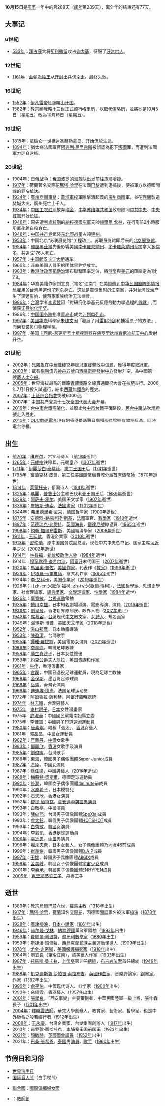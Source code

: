 {{noteTA
|G1=Popes
|1=zh-hans:迪迪埃·德尚; zh-hant:迪甘斯;
|2=zh-hans:古巴导弹危机; zh-hant:古巴飛彈危機
}}
{{DayInMonth|10}}

'''10月15日'''是[[阳历|阳历]]一年中的第288天（[[闰年|闰年]]第289天），离全年的结束还有77天。

== 大事记 ==
=== 6世紀 ===
* [[533年|533年]]：[[拜占庭|拜占庭]]大将[[贝利撒留|贝利撒留]]攻占[[迦太基|迦太基]]，征服了[[汪达尔人|汪达尔人]]。

=== 12世紀 ===
* [[1161年|1161年]]：[[金朝|金朝]][[海陵王|海陵王]]从[[开封|开封]]出兵伐[[南宋|南宋]]，最终失败。

=== 16世紀 ===
* [[1552年|1552年]]：[[伊凡雷帝|伊凡雷帝]]征服[[喀山汗国|喀山汗国]]。
* [[1582年|1582年]]：[[教宗額我略十三世|教宗額我略十三世]]正式颁行[[格里历|格里历]]，以取代[[儒略历|儒略历]]，並將本是10月5日（星期五）改為10月15日（星期五）。

=== 19世紀 ===
* [[1815年|1815年]]：[[拿破仑一世|拿破仑一世]]抵达[[圣赫勒拿岛|圣赫勒拿岛]]，开始流放生涯。
* [[1894年|1894年]]：猶太裔法國軍官[[阿弗列·屈里弗斯|阿弗列·屈里弗斯]]被誤認為犯下[[叛國|叛國]]罪，而遭到法國軍方[[德雷福斯事件|逕自逮捕]]。

=== 20世紀 ===
* [[1904年|1904年]]：[[日俄战争|日俄战争]]：[[俄国|俄国]][[波罗的海舰队|波罗的海舰队]]出发前往[[旅顺|旅顺]]增援。
* [[1917年|1917年]]：荷蘭著名交際花[[瑪塔·哈里|瑪塔·哈里]]在法國[[巴黎|巴黎]]遭到逮捕後，便被軍方以德國間諜的罪名槍決。
* [[1924年|1924年]]：[[廣州商團事變|廣州商團事變]]：[[黃埔軍校|黃埔軍校]]軍隊擊潰起義的[[廣州商團|廣州商團]]軍，並在[[西關|西關]]製造焚城大火，廣州死亡上千人。
* [[1934年|1934年]]：[[中国工农红军|中国工农红军]]放弃[[瑞金|瑞金]]，[[中华苏维埃共和国|中华苏维埃共和国]]政府随同[[中共中央|中共中央]]、[[中央紅軍|中央紅軍]]开始[[长征|长征]]。
* [[1946年|1946年]]：原先遭[[紐倫堡審判|判處絞刑]]的[[納粹德國空軍|納粹德國空軍]]元帥[[赫爾曼·戈林|赫爾曼·戈林]]，在行刑前2小時服用[[氰化鉀|氰化鉀]]自殺身亡。
* [[1948年|1948年]]：[[中国共产党|中国共产党]]武装[[东北野战军|东北野战军]]占领[[锦州|锦州]]。
* [[1953年|1953年]]：中国北京“苏联展览馆”工程动工。苏联展览馆即后来的[[北京展览馆|北京展览馆]]。
* [[1954年|1954年]]：[[颶風黑茲爾|颶風黑茲爾]]先後影響美國[[南卡羅來納州|南卡羅來納州]]、[[北卡羅萊納州|北卡羅萊納州]]至加拿大[[多倫多|多倫多]]，共造成176人死亡。
* [[1957年|1957年]]：[[中华人民共和国|中国]][[武汉长江大桥|武汉长江大桥]]通车。
* [[1966年|1966年]]：[[非裔美国人|非裔美国人]]组织的团体[[黑豹党|黑豹党]]成立。
* [[1983年|1983年]]：[[香港|香港]][[財政司|財政司]][[彭勵治|彭勵治]]頒布聯繫匯率定位，將[[港幣|港幣]]與[[美元|美元]]的匯率定為1比7.8。
* [[1984年|1984年]]：华裔美籍作家刘宜良（笔名“江南”）在美国遭到[[中华民国|中华民国]][[国防部情报局|国防部情报局]]雇用的台湾黑道份子刺杀身亡。这就是震惊当时的[[江南案|江南案]]，并对台湾政治产生了深远影响，使蒋家家族统治无法继续。
* [[1986年|1986年]]：[[台灣|台灣]]学者[[李远哲|李远哲]]因「對研究化學基元反應的動力學過程的[[交叉分子束方法|貢獻]]」,而榮获[[诺贝尔化学奖|诺贝尔化学奖]]。
* 1986年：[[中国国务院|中国国务院]]批准[[青岛市|青岛市]]成为[[计划单列市|计划单列市]]。
* [[1997年|1997年]]：[[美國华裔|美國华裔]]科學家[[朱棣文|朱棣文]]因「發展了用[[雷射冷卻|雷射冷卻]]和捕獲原子的方法」,而榮获[[诺贝尔物理学奖|诺贝尔物理学奖]]。
* [[1997年|1997年]]：[[美国|美国]][[卡西尼-惠更斯号|卡西尼-惠更斯号]][[土星|土星]][[空间探测器|探测器]]在[[佛罗里达州|佛罗里达州]][[肯尼迪航天中心|肯尼迪航天中心]]发射升空。

=== 21世紀 ===
* [[2002年|2002年]]：[[兄弟象|兄弟象]]在[[2002年中華職棒總冠軍賽|中華職棒13年總冠軍賽]]擊敗[[中信鯨|中信鯨]]，獲得年度總冠軍。
* [[2003年|2003年]]：載有[[楊利偉|楊利偉]]的[[神舟五號|神舟五號]]自[[酒泉衛星發射中心|酒泉衛星發射中心]]發射升空，為中國第一艘[[載人太空船|載人太空船]]。
* [[2005年|2005年]]：世界海拔最高的鐵路[[青藏鐵路|青藏鐵路]]全線貫通慶祝大會在[[拉萨|拉萨]]举行。2006年7月1日投入試運行，結束[[西藏|西藏]]無[[鐵路運輸|鐵路]]的歷史。
* [[2007年|2007年]]：[[上证综合指数|上证综合指数]]突破6000点。
* 2007年：[[中国共产党第十七次全国代表大会|中国共产党第十七次全国代表大会]]开幕。
* [[2016年|2016年]]：[[台中市|台中市]][[台鐵高架化|台鐵高架化]]，並廢止[[台中市|台中市]][[台鐵|台鐵]]平面路段，[[舊台中車站|舊台中車站]]吹熄燈號走入歷史。
* [[2016年|2016年]]：[[DBC數碼電台|DBC數碼電台]]現有的香港數碼聲音廣播服務牌照有效期屆滿，同時電台停播。

== 出生 ==
* [[前70年|前70年]]：[[维吉尔|维吉尔]]，古罗马诗人（[[前19年|前19年]]逝世）
* [[1265年|1265年]]：[[元成宗|元成宗]]铁穆耳，元朝皇帝（[[1307年|1307年]]逝世）
* [[1711年|1711年]]：[[伊麗莎白·泰瑞絲_(洛林)|伊麗莎白·泰瑞絲]]，[[撒丁王国|撒丁王国]]王后（[[1741年|1741年]]逝世）
* [[1795年|1795年]]：[[富蘭克林·皮爾|富蘭克林·皮爾]]，第三任[[美國鑄幣局|美國鑄幣局]]費城分局首席鑄幣師（[[1870年|1870年]]逝世）
* [[1814年|1814年]]：[[米哈伊尔·莱蒙托夫|莱蒙托夫]]，俄国诗人（[[1841年|1841年]]逝世）
* [[1825年|1825年]]：[[瑪麗_(普魯士公主)|瑪麗]]，[[普鲁士|普鲁士]]公主和巴伐利亚王国王后（[[1889年|1889年]]逝世）
* [[1829年|1829年]]：[[阿萨夫·霍尔|阿萨夫·霍尔]]，美国天文学家（[[1907年|1907年]]逝世）
* [[1836年|1836年]]：[[詹姆斯·迪索|詹姆斯·迪索]]，[[法國|法國]][[畫家|畫家]]（[[1902年|1902年]]逝世）
* [[1844年|1844年]]：[[弗里德里希·尼采|弗里德里希·尼采]]，[[德国|德国]][[哲学家|哲学家]]（[[1900年|1900年]]逝世）
* [[1875年|1875年]]：[[安德烈-路易·科列斯基|安德烈-路易·科列斯基]]，[[法國|法國]]軍官、[[數學家|數學家]]（[[1918年|1918年]]逝世）
* [[1887年|1887年]]：[[范德瑞克·弗萊特|范德瑞克·弗萊特]]，[[英國|英國]][[海員|海員]]，[[鐵達尼號|鐵達尼號]]瞭望員（[[1965年|1965年]]逝世）
* [[1908年|1908年]]：[[約翰·加爾布雷斯|約翰·加爾布雷斯]]，美國經濟學家（[[2006年|2006年]]逝世）
* [[1911年|1911年]]：[[王廷歆|王廷歆]]，香港企業家（[[2010年|2010年]]逝世）
* [[1913年|1913年]]：[[習仲勛|習仲勛]]，原中国国务院副总理，现任中共中央总书记、国家主席[[习近平|习近平]]之父（[[2002年|2002年]]逝世）
* [[1914年|1914年]]：[[林有福|林有福]]，[[新加坡|新加坡]][[政治人物|政治人物]]（[[1984年|1984年]]逝世）
* 1914年：[[穆罕默德·查希尔沙|穆罕默德·查希尔沙]]，[[阿富汗|阿富汗]]末代国王（[[2007年|2007年]]逝世）
* [[1920年|1920年]]：[[馬里奧·普佐|馬里奧·普佐]]，[[美國|美國]][[作家|作家]]，代表作《[[教父_(小說)|教父]]》（[[1999年|1999年]]逝世）
* [[1924年|1924年]]：[[伊塔羅·卡爾維諾|伊塔羅·卡爾維諾]]，意大利作家（[[1985年|1985年]]逝世）
* 1924年：[[李·艾科卡|李·艾科卡]]，美国企業家（[[2019年|2019年]]逝世）
* [[1926年|1926年]]：[[米歇尔·福柯|-{zh-cn:米歇尔·福柯; zh-tw:米歇爾·傅柯}-]]，[[法國|法國]][[哲學家|哲學家]]、思想史學家、社會理論家、[[語言學|語言學家]]、[[文學評論|文學評論家]]、[[性學|性學家]]（[[1984年|1984年]]逝世）
* [[1926年|1926年]]：[[辜寬敏|辜寬敏]]，[[台獨運動|台獨運動]]領袖
* [[1935年|1935年]]：[[蜷川幸雄|蜷川幸雄]]，日本知名劇場導演、電影導演、演員（[[2016年|2016年]]逝世）
* [[1936年|1936年]]：[[劉皇發|劉皇發]]，香港新界原居民、政界人物（[[2017年|2017年]]逝世）
* [[1943年|1943年]]：[[席慕容|席慕容]]，[[台灣|台湾]]现代[[中文|中文]]散文家、女[[詩人|詩人]]、知名画家
* [[1949年|1949年]]：[[湯瑪斯·博普|湯瑪斯·博普]]，[[美國|美國]][[天文學家|天文學家]]（[[2018年|2018年]]逝世）
* [[1952年|1952年]]：[[湯山邦彥|湯山邦彥]]，日本動畫導演
* [[1953年|1953年]]：[[陳盈潔|陳盈潔]]，台灣歌手
* [[1955年|1955年]]：[[譚雅·羅拔絲|譚雅·羅拔絲]]，美國電影女演員（[[2021年|2021年]]逝世）
* [[1956年|1956年]]：[[李章洙|李章洙]]，韓國足球教練
* [[1958年|1958年]]：[[勝生真沙子|勝生真沙子]]，日本女性聲優
* [[1959年|1959年]]：[[約克公爵夫人莎拉|約克公爵夫人莎拉]]，英国贵族和作家
* [[1961年|1961年]]：[[牛佬|牛佬]]，香港漫畫家
* [[1965年|1965年]]：[[宫磊|宫磊]]，中國已退役足球運動員，現為足球主教練
* [[1966年|1966年]]：[[金保斯|金保斯]]，墨西哥足球球員
* [[1968年|1968年]]：[[岳翎|岳翎]]，台灣女演員
* [[1968年|1968年]]：[[迪迪埃·德尚|迪迪埃·德尚]]，法国足球运动员
* [[1972年|1972年]]：[[阿姆魯拉·薩利赫|阿姆魯拉·薩利赫]]，[[阿富汗|阿富汗]][[阿富汗總統|臨時總統]]
* [[1974年|1974年]]：[[林志穎|林志穎]]，台灣男藝人
* [[1975年|1975年]]：[[東村明子|東村明子]]，[[日本|日本]]女性漫畫家
* 1975年：[[許淑華_(南投縣)|許淑華]]：中國國民黨籍南投縣立委
* 1975年：[[李佳軍|李佳軍]]：[[中華人民共和國|中國]]男子[[短道速滑|短道速滑]]運動員
* [[1980年|1980年]]：[[唐素琪|唐素琪]]，暱稱「張太」，[[香港|香港]]女藝人
* [[1981年|1981年]]：[[郭晶晶|郭晶晶]]，[[中國|中國]]女運動員
* [[1982年|1982年]]：[[严藝丹|严藝丹]]，[[中國|中國]]女歌手
* [[1983年|1983年]]：[[鄧麗欣|鄧麗欣]]，[[香港|香港]]女歌手及演員
* [[1985年|1985年]]：[[劉俊緯|劉俊緯]]，台灣歌手
* [[1986年|1986年]]：[[東海_(藝人)|東海]]，韓國男子偶像團體[[Super_Junior|Super Junior]]成員
* [[1987年|1987年]]：[[海陸_(演員)|海陸]]，中國女演員
* 1987年：[[喬任梁|喬任梁]]，中國男藝人（[[2016年|2016年]]逝世）
* [[1988年|1988年]]：[[梅蘇特·奧斯爾|梅蘇特·奧斯爾]]，德國足球運動員
* [[1990年|1990年]]：[[田祉潤|祉潤]]，韓國女子偶像團體[[4minute|4minute]]前成員
* 1990年：[[水原希子|水原希子]]，日本模特兒
* [[1992年|1992年]]：[[石天欣|石天欣]]，香港女演員
* 1992年：[[舒提·加特瓦|舒提·加特瓦]]，[[盧安達|盧安達]]裔[[英國|英國]][[男演員|男演員]]
* [[1993年|1993年]]：[[白敬亭|白敬亭]]，中國演員
* 1993年：[[Teddy_(SpeXial)|陳向熙]]，台灣男子偶像團體[[SpeXial|SpeXial]]成員
* 1993年：[[盧太鉉|盧太鉉]]，韓國男子偶像團體[[HOTSHOT|HOTSHOT]]成員
* 1993年：[[白秀敏|白秀敏]]，[[韓國|韓國]]女演員
* [[1994年|1994年]]：[[李毅凱|李毅凱]]，香港足球運動員
* [[1996年|1996年]]：[[李逸男|李逸男]]，[[中國|中國]]男演員
* 1996年：[[堀未央奈|堀未央奈]]，[[日本|日本]]女藝人，女子偶像團體[[乃木坂46|乃木坂46]]前成員
* 1996年：[[崔準烘|崔準烘]]，韓國男子偶像團體[[B.A.P|B.A.P]]成員
* [[1997年|1997年]]：[[田雄_(歌手)|田雄]]，韓國男子偶像團體[[AB6IX|AB6IX]]成員
* [[1998年|1998年]]：[[孟美岐|孟美岐]]，韩國女子偶像團體[[宇宙少女|宇宙少女]]成員
* [[2001年|2001年]]：[[李羲承|李羲承]]，韩國男子偶像團體[[ENHYPEN|ENHYPEN]]成員
* [[2005年|2005年]]：[[克里斯蒂安_(丹麥)|克里斯蒂安王子]]，丹麥王子

== 逝世 ==
* [[1389年|1389年]]：教宗[[烏爾巴諾六世|烏爾巴諾六世]]，[[羅馬主教|羅馬主教]]（[[1318年|1318年]]出生）
* [[1917年|1917年]]：[[瑪塔·哈里|瑪塔·哈里]]，[[荷蘭|荷蘭]]知名[[交際花|交際花]]，因德國[[間諜|間諜]]罪名被法軍[[槍決|槍決]]（[[1878年|1878年]]出生）
* [[1928年|1928年]]：[[廣津柳浪|廣津柳浪]]，[[日本|日本]][[小說家|小說家]]（[[1861年|1861年]]出生）
* [[1946年|1946年]]：[[赫尔曼·戈林|赫尔曼·戈林]]，[[納粹德國|納粹德國]]黨政軍領袖（[[1893年|1893年]]出生）
* [[1959年|1959年]]：[[費耶爾·利波特|費耶爾·利波特]]，[[匈牙利|匈牙利]][[數學家|數學家]]（[[1880年|1880年]]出生）
* 1959年：[[斯捷潘·班傑拉|斯捷潘·班傑拉]]，西[[烏克蘭|烏克蘭]]民族主義運動領導人（[[1909年|1909年]]出生）
* [[1978年|1978年]]：[[尤金·史密斯|尤金·史密斯]]，[[美國|美國]][[攝影記者|報導攝影家]]（[[1918年|1918年]]出生）
* [[1984年|1984年]]：[[劉宜良|劉宜良]]（筆名江南），旅[[美國|美]]華人[[作家|作家]]（[[1932年|1932年]]出生）
* [[1987年|1987年]]：[[托馬斯·桑卡拉|托馬斯·桑卡拉]]，[[上伏塔|上伏塔]]第五任[[布吉納法索國家元首列表|總統]]，[[布吉納法索|布吉納法索]]首任總統（[[1949年|1949年]]出生）
* [[1988年|1988年]]：[[凱克豪斯魯·沙帕吉·索拉布吉|凱克豪斯魯·沙帕吉·索拉布吉]]，[[英國|英國]][[作曲家|作曲家]]、音樂評論家、[[鋼琴家|鋼琴家]]、[[作家|作家]]（[[1892年|1892年]]出生）
* [[1990年|1990年]]：[[俞平伯|俞平伯]]，中國现代诗人、红学家（[[1900年|1900年]]出生）
* [[1993年|1993年]]：[[余綺霞|余綺霞]]，香港藝人（[[1957年|1957年]]出生）
* [[2001年|2001年]]：[[張學良|張學良]]，「西安事變」主要策劃者，中華民國陸軍一級上將，張作霖長子（[[1901年|1901年]]出生）
* [[2004年|2004年]]：[[釋曉雲法師|釋曉雲法師]]，華梵大學創辦人，教育家、藝術家、哲學家，也是中外馳名之般若禪行者（[[1912年|1912年]]出生）
* [[2008年|2008年]]：[[王永慶|王永慶]]，台灣企業家、台塑集團創辦人（[[1917年|1917年]]出生）
* [[2012年|2012年]]：[[诺罗敦·西哈努克|诺罗敦·西哈努克]]，柬埔寨王国前国王（[[1922年|1922年]]出生）
* [[2021年|2021年]]：[[顏敏時|顏敏時]]，[[英國|英國]][[國會議員_(英國)|國會議員]]（[[1952年|1952年]]出生）
* 2021年：[[巴桑·張希恩|巴桑·張希恩]]，[[泰國|泰國]]男[[演員|演員]]、[[歌手|歌手]]（[[1960年|1960年]]出生）

== 节假日和习俗 ==
{{commons}}
* [[世界洗手日|世界洗手日]]
* [[国际盲人节|国际盲人节]]（白手杖节）
* {{flagicon|UN}} [[聯合國|聯合國]]：[[國際偏鄉婦女節|國際偏鄉婦女節]]
* {{BRA}}：[[教師節|教師節]]
{{月份}}